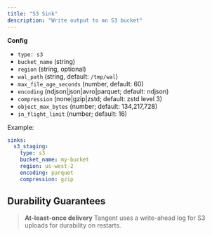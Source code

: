 ```yaml
---
title: "S3 Sink"
description: "Write output to an S3 bucket"
---
```


**Config**
- `type: s3`
- `bucket_name` (string)
- `region` (string, optional)
- `wal_path` (string, default: `/tmp/wal`)
- `max_file_age_seconds` (number, default: 60)
- `encoding` (ndjson|json|avro|parquet; default: ndjson)
- `compression` (none|gzip|zstd; default: zstd level 3)
- `object_max_bytes` (number; default: 134,217,728)
- `in_flight_limit` (number; default: 16)

Example:

```yaml tangent.yaml
sinks:
  s3_staging:
    type: s3
    bucket_name: my-bucket
    region: us-west-2
    encoding: parquet
    compression: gzip
```

## Durability Guarantees
> **At‑least‑once delivery**
> Tangent uses a write-ahead log for S3 uploads for durability on restarts.